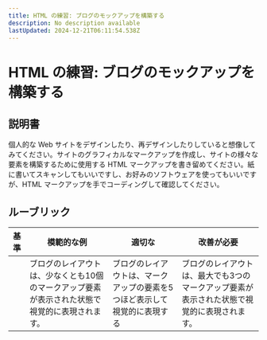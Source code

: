 ```yaml
---
title: HTML の練習: ブログのモックアップを構築する
description: No description available
lastUpdated: 2024-12-21T06:11:54.538Z
---
```


# HTML の練習: ブログのモックアップを構築する

## 説明書

個人的な Web サイトをデザインしたり、再デザインしたりしていると想像してみてください。サイトのグラフィカルなマークアップを作成し、サイトの様々な要素を構築するために使用する HTML マークアップを書き留めてください。紙に書いてスキャンしてもいいですし、お好みのソフトウェアを使ってもいいですが、HTML マークアップを手でコーディングして確認してください。

## ルーブリック

| 基準 | 模範的な例                                                                           | 適切な                                                                         | 改善が必要                                                                 |
| -------- | ----------------------------------------------------------------------------------- | -------------------------------------------------------------------------------- | --------------------------------------------------------------------------------- |
|          | ブログのレイアウトは、少なくとも10個のマークアップ要素が表示された状態で視覚的に表現されます。 | ブログのレイアウトは、マークアップの要素を5つほど表示して視覚的に表現する | ブログのレイアウトは、最大でも3つのマークアップ要素が表示された状態で視覚的に表現されます。 |
